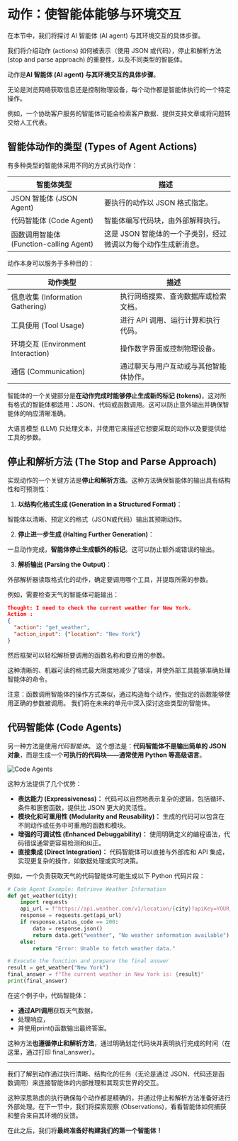 # 动作：使智能体能够与环境交互

<Tip>
在本节中，我们将探讨 AI 智能体 (AI agent) 与其环境交互的具体步骤。

我们将介绍动作 (actions) 如何被表示（使用 JSON 或代码），停止和解析方法 (stop and parse approach) 的重要性，以及不同类型的智能体。
</Tip>

动作是**AI 智能体 (AI agent) 与其环境交互的具体步骤**。

无论是浏览网络获取信息还是控制物理设备，每个动作都是智能体执行的一个特定操作。

例如，一个协助客户服务的智能体可能会检索客户数据、提供支持文章或将问题转交给人工代表。

## 智能体动作的类型 (Types of Agent Actions)

有多种类型的智能体采用不同的方式执行动作：

| 智能体类型 | 描述 |
|------------------------|--------------------------------------------------------------------------------------------------|
| JSON 智能体 (JSON Agent) | 要执行的动作以 JSON 格式指定。 |
| 代码智能体 (Code Agent) | 智能体编写代码块，由外部解释执行。 |
| 函数调用智能体 (Function-calling Agent) | 这是 JSON 智能体的一个子类别，经过微调以为每个动作生成新消息。 |

动作本身可以服务于多种目的：

| 动作类型 | 描述 |
|--------------------------|------------------------------------------------------------------------------------------|
| 信息收集 (Information Gathering) | 执行网络搜索、查询数据库或检索文档。 |
| 工具使用 (Tool Usage) | 进行 API 调用、运行计算和执行代码。 |
| 环境交互 (Environment Interaction) | 操作数字界面或控制物理设备。 |
| 通信 (Communication) | 通过聊天与用户互动或与其他智能体协作。 |

智能体的一个关键部分是**在动作完成时能够停止生成新的标记 (tokens)**，这对所有格式的智能体都适用：JSON、代码或函数调用。这可以防止意外输出并确保智能体的响应清晰准确。

大语言模型 (LLM) 只处理文本，并使用它来描述它想要采取的动作以及要提供给工具的参数。

## 停止和解析方法 (The Stop and Parse Approach)

实现动作的一个关键方法是**停止和解析方法**。这种方法确保智能体的输出具有结构性和可预测性：

1. **以结构化格式生成 (Generation in a Structured Format)**：

智能体以清晰、预定义的格式（JSON或代码）输出其预期动作。

2. **停止进一步生成 (Halting Further Generation)**：

一旦动作完成，**智能体停止生成额外的标记**。这可以防止额外或错误的输出。

3. **解析输出 (Parsing the Output)**：

外部解析器读取格式化的动作，确定要调用哪个工具，并提取所需的参数。

例如，需要检查天气的智能体可能输出：

```json
Thought: I need to check the current weather for New York.
Action :
{
  "action": "get_weather",
  "action_input": {"location": "New York"}
}
```

然后框架可以轻松解析要调用的函数名称和要应用的参数。

这种清晰的、机器可读的格式最大限度地减少了错误，并使外部工具能够准确处理智能体的命令。

注意：函数调用智能体的操作方式类似，通过构造每个动作，使指定的函数能够使用正确的参数被调用。
我们将在未来的单元中深入探讨这些类型的智能体。

## 代码智能体 (Code Agents)

另一种方法是使用*代码智能体*。
这个想法是：**代码智能体不是输出简单的 JSON 对象**，而是生成一个**可执行的代码块——通常使用 Python 等高级语言**。

<img src="https://huggingface.co/datasets/agents-course/course-images/resolve/main/en/unit1/code-vs-json-actions.png" alt="Code Agents" />

这种方法提供了几个优势：

- **表达能力 (Expressiveness)：** 代码可以自然地表示复杂的逻辑，包括循环、条件和嵌套函数，提供比 JSON 更大的灵活性。
- **模块化和可重用性 (Modularity and Reusability)：** 生成的代码可以包含在不同动作或任务中可重用的函数和模块。
- **增强的可调试性 (Enhanced Debuggability)：** 使用明确定义的编程语法，代码错误通常更容易检测和纠正。
- **直接集成 (Direct Integration)：** 代码智能体可以直接与外部库和 API 集成，实现更复杂的操作，如数据处理或实时决策。

例如，一个负责获取天气的代码智能体可能生成以下 Python 代码片段：

```python
# Code Agent Example: Retrieve Weather Information
def get_weather(city):
    import requests
    api_url = f"https://api.weather.com/v1/location/{city}?apiKey=YOUR_API_KEY"
    response = requests.get(api_url)
    if response.status_code == 200:
        data = response.json()
        return data.get("weather", "No weather information available")
    else:
        return "Error: Unable to fetch weather data."

# Execute the function and prepare the final answer
result = get_weather("New York")
final_answer = f"The current weather in New York is: {result}"
print(final_answer)
```

在这个例子中，代码智能体：

- **通过API调用**获取天气数据，
- 处理响应，
- 并使用print()函数输出最终答案。

这种方法**也遵循停止和解析方法**，通过明确划定代码块并表明执行完成的时间（在这里，通过打印 final_answer）。

---

我们了解到动作通过执行清晰、结构化的任务（无论是通过 JSON、代码还是函数调用）来连接智能体的内部推理和其现实世界的交互。

这种深思熟虑的执行确保每个动作都是精确的，并通过停止和解析方法准备好进行外部处理。在下一节中，我们将探索观察 (Observations)，看看智能体如何捕获和整合来自其环境的反馈。

在此之后，我们将**最终准备好构建我们的第一个智能体！**